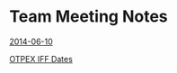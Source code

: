 = Team Meeting Notes =

[[file:///R:/Caelus/106653/4 Correspondence/Meetings/Weekly Meetings/Nuna OTPEx Final Engineering Weekly Meeting 06_10_2014.doc|2014-06-10]]

[[OTPEX IFF Dates]]
       
